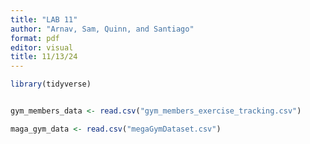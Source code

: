 ```yaml
---
title: "LAB 11"
author: "Arnav, Sam, Quinn, and Santiago"
format: pdf
editor: visual
title: 11/13/24
---
```


```r
library(tidyverse)


gym_members_data <- read.csv("gym_members_exercise_tracking.csv")

maga_gym_data <- read.csv("megaGymDataset.csv")


```
